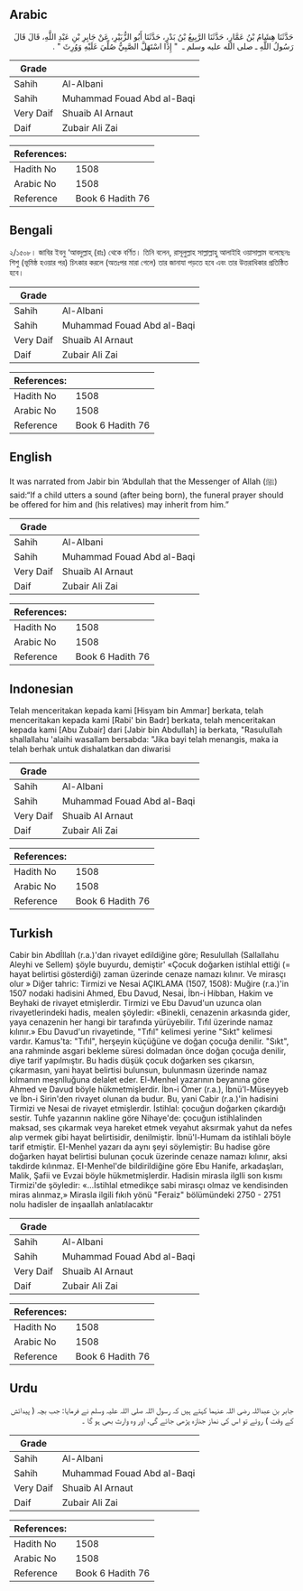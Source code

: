 ## Arabic


<div dir="rtl" lang="ar" style={{fontSize:'larger',backgroundColor:'#f8f9fa',padding:20}}>
حَدَّثَنَا هِشَامُ بْنُ عَمَّارٍ، حَدَّثَنَا الرَّبِيعُ بْنُ بَدْرٍ، حَدَّثَنَا أَبُو الزُّبَيْرِ، عَنْ جَابِرِ بْنِ عَبْدِ اللَّهِ، قَالَ قَالَ رَسُولُ اللَّهِ ـ صلى الله عليه وسلم ـ ‏ "‏ إِذَا اسْتَهَلَّ الصَّبِيُّ صُلِّيَ عَلَيْهِ وَوُرِثَ ‏"‏ ‏.‏
</div>
<div style={{backgroundColor:'#f8f9fa',padding:20, marginBottom: 10}}><table> <thead> <tr> <th>Grade</th> <th></th> </tr> </thead> <tbody> <tr><td>Sahih</td><td>Al-Albani</td></tr><tr><td>Sahih</td><td>Muhammad Fouad Abd al-Baqi</td></tr><tr><td>Very Daif</td><td>Shuaib Al Arnaut</td></tr><tr><td>Daif</td><td>Zubair Ali Zai</td></tr></tbody></table><table> <thead> <tr> <th>References:</th> <th></th> </tr> </thead> <tbody><tr><td>Hadith No</td><td>1508</td></tr><tr><td>Arabic No</td><td>1508</td></tr><tr><td>Reference</td><td>Book 6 Hadith 76</td></tr></tbody></table></div>

## Bengali


<div dir="ltr" lang="bn" style={{fontSize:'larger',backgroundColor:'#f8f9fa',padding:20}}>
২/১৫০৮। জাবির ইবনু ‘আবদুল্লাহ্ (রাঃ) থেকে বর্ণিত। তিনি বলেন, রাসূলুল্লাহ সাল্লাল্লাহু আলাইহি ওয়াসাল্লাম বলেছেনঃ শিশু (ভূমিষ্ঠ হওয়ার পর) চিৎকার করলে (অতঃপর মারা গেলে) তার জানাযা পড়তে হবে এবং তার উত্তরাধিকার প্রতিষ্ঠিত হবে।
</div>
<div style={{backgroundColor:'#f8f9fa',padding:20, marginBottom: 10}}><table> <thead> <tr> <th>Grade</th> <th></th> </tr> </thead> <tbody> <tr><td>Sahih</td><td>Al-Albani</td></tr><tr><td>Sahih</td><td>Muhammad Fouad Abd al-Baqi</td></tr><tr><td>Very Daif</td><td>Shuaib Al Arnaut</td></tr><tr><td>Daif</td><td>Zubair Ali Zai</td></tr></tbody></table><table> <thead> <tr> <th>References:</th> <th></th> </tr> </thead> <tbody><tr><td>Hadith No</td><td>1508</td></tr><tr><td>Arabic No</td><td>1508</td></tr><tr><td>Reference</td><td>Book 6 Hadith 76</td></tr></tbody></table></div>

## English


<div dir="ltr" lang="en" style={{fontSize:'larger',backgroundColor:'#f8f9fa',padding:20}}>
It was narrated from Jabir bin ‘Abdullah that the Messenger of Allah (ﷺ) said:“If a child utters a sound (after being born), the funeral prayer should be offered for him and (his relatives) may inherit from him.”
</div>
<div style={{backgroundColor:'#f8f9fa',padding:20, marginBottom: 10}}><table> <thead> <tr> <th>Grade</th> <th></th> </tr> </thead> <tbody> <tr><td>Sahih</td><td>Al-Albani</td></tr><tr><td>Sahih</td><td>Muhammad Fouad Abd al-Baqi</td></tr><tr><td>Very Daif</td><td>Shuaib Al Arnaut</td></tr><tr><td>Daif</td><td>Zubair Ali Zai</td></tr></tbody></table><table> <thead> <tr> <th>References:</th> <th></th> </tr> </thead> <tbody><tr><td>Hadith No</td><td>1508</td></tr><tr><td>Arabic No</td><td>1508</td></tr><tr><td>Reference</td><td>Book 6 Hadith 76</td></tr></tbody></table></div>

## Indonesian


<div dir="ltr" lang="id" style={{fontSize:'larger',backgroundColor:'#f8f9fa',padding:20}}>
Telah menceritakan kepada kami [Hisyam bin Ammar] berkata, telah menceritakan kepada kami [Rabi' bin Badr] berkata, telah menceritakan kepada kami [Abu Zubair] dari [Jabir bin Abdullah] ia berkata, "Rasulullah shallallahu 'alaihi wasallam bersabda: "Jika bayi telah menangis, maka ia telah berhak untuk dishalatkan dan diwarisi
</div>
<div style={{backgroundColor:'#f8f9fa',padding:20, marginBottom: 10}}><table> <thead> <tr> <th>Grade</th> <th></th> </tr> </thead> <tbody> <tr><td>Sahih</td><td>Al-Albani</td></tr><tr><td>Sahih</td><td>Muhammad Fouad Abd al-Baqi</td></tr><tr><td>Very Daif</td><td>Shuaib Al Arnaut</td></tr><tr><td>Daif</td><td>Zubair Ali Zai</td></tr></tbody></table><table> <thead> <tr> <th>References:</th> <th></th> </tr> </thead> <tbody><tr><td>Hadith No</td><td>1508</td></tr><tr><td>Arabic No</td><td>1508</td></tr><tr><td>Reference</td><td>Book 6 Hadith 76</td></tr></tbody></table></div>

## Turkish


<div dir="ltr" lang="tr" style={{fontSize:'larger',backgroundColor:'#f8f9fa',padding:20}}>
Cabir bin Abdİllah (r.a.)'dan rivayet edildiğine göre; Resulullah (Sallallahu Aleyhi ve Sellem) şöyle buyurdu, demiştir' «Çocuk doğarken istihlal ettiği (= hayat belirtisi gösterdiği) zaman üzerinde cenaze namazı kılınır. Ve mirasçı olur » Diğer tahric: Tirmizi ve Nesai AÇIKLAMA (1507, 1508): Muğire (r.a.)'in 1507 nodaki hadisini Ahmed, Ebu Davud, Nesai, İbn-i Hibban, Hakim ve Beyhaki de rivayet etmişlerdir. Tirmizi ve Ebu Davud'un uzunca olan rivayetlerindeki hadis, mealen şöyledir: «Binekli, cenazenin arkasında gider, yaya cenazenin her hangi bir tarafında yürüyebilir. Tıfıl üzerinde namaz kılınır.» Ebu Davud'un rivayetinde, "Tıfıl" kelimesi yerine "Sıkt" kelimesi vardır. Kamus'ta: "Tıfıl", herşeyin küçüğüne ve doğan çocuğa denilir. "Sıkt", ana rahminde asgari bekleme süresi dolmadan önce doğan çocuğa denilir, diye tarif yapılmıştır. Bu hadis düşük çocuk doğarken ses çıkarsın, çıkarmasın, yani hayat belirtisi bulunsun, bulunmasın üzerinde namaz kılmanın meşnlluğuna delalet eder. El-Menhel yazarının beyanına göre Ahmed ve Davud böyle hükmetmişlerdir. İbn-i Ömer (r.a.), İbnü'l-Müseyyeb ve İbn-i Sirin'den rivayet olunan da budur. Bu, yani Cabir (r.a.)'in hadisini Tirmizi ve Nesai de rivayet etmişlerdir. İstihlal: çocuğun doğarken çıkardığı sestir. Tuhfe yazarının nakline göre Nihaye'de: çocuğun istihlalinden maksad, ses çıkarmak veya hareket etmek veyahut aksırmak yahut da nefes alıp vermek gibi hayat belirtisidir, denilmiştir. İbnü'l-Humam da istihlali böyle tarif etmiştir. EI-Menhel yazarı da aynı şeyi söylemiştir: Bu hadise göre doğarken hayat belirtisi bulunan çocuk üzerinde cenaze namazı kılınır, aksi takdirde kılınmaz. EI-Menhel'de bildirildiğine göre Ebu Hanife, arkadaşları, Malik, Şafii ve Evzai böyle hükmetmişlerdir. Hadisin mirasla ilglli son kısmı Tirmizi'de şöyledir: «...İstihlal etmedikçe sabi mirasçı olmaz ve kendisinden miras alınmaz,» Mirasla ilgili fıkıh yönü "Feraiz" bölümündeki 2750 - 2751 nolu hadisler de inşaaIlah anlatılacaktır
</div>
<div style={{backgroundColor:'#f8f9fa',padding:20, marginBottom: 10}}><table> <thead> <tr> <th>Grade</th> <th></th> </tr> </thead> <tbody> <tr><td>Sahih</td><td>Al-Albani</td></tr><tr><td>Sahih</td><td>Muhammad Fouad Abd al-Baqi</td></tr><tr><td>Very Daif</td><td>Shuaib Al Arnaut</td></tr><tr><td>Daif</td><td>Zubair Ali Zai</td></tr></tbody></table><table> <thead> <tr> <th>References:</th> <th></th> </tr> </thead> <tbody><tr><td>Hadith No</td><td>1508</td></tr><tr><td>Arabic No</td><td>1508</td></tr><tr><td>Reference</td><td>Book 6 Hadith 76</td></tr></tbody></table></div>

## Urdu


<div dir="rtl" lang="ur" style={{fontSize:'larger',backgroundColor:'#f8f9fa',padding:20}}>
جابر بن عبداللہ رضی اللہ عنہما کہتے ہیں کہ رسول اللہ صلی اللہ علیہ وسلم نے فرمایا: جب بچہ ( پیدائش کے وقت ) روئے تو اس کی نماز جنازہ پڑھی جائے گی، اور وہ وارث بھی ہو گا ۔
</div>
<div style={{backgroundColor:'#f8f9fa',padding:20, marginBottom: 10}}><table> <thead> <tr> <th>Grade</th> <th></th> </tr> </thead> <tbody> <tr><td>Sahih</td><td>Al-Albani</td></tr><tr><td>Sahih</td><td>Muhammad Fouad Abd al-Baqi</td></tr><tr><td>Very Daif</td><td>Shuaib Al Arnaut</td></tr><tr><td>Daif</td><td>Zubair Ali Zai</td></tr></tbody></table><table> <thead> <tr> <th>References:</th> <th></th> </tr> </thead> <tbody><tr><td>Hadith No</td><td>1508</td></tr><tr><td>Arabic No</td><td>1508</td></tr><tr><td>Reference</td><td>Book 6 Hadith 76</td></tr></tbody></table></div>